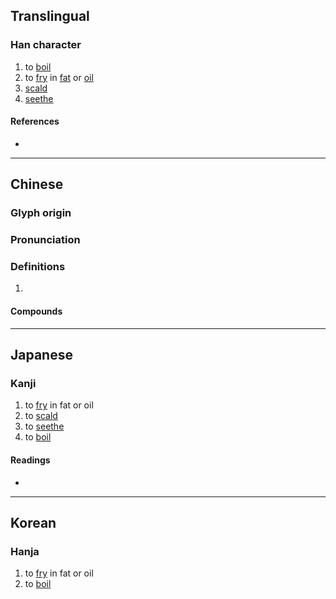 {{character info/new}}
==Translingual==

===Han character===
{{Han char|rn=86|rad=火|as=09|sn=13|four=94894|canj=FPTD|ids=⿰火枼}}

# to [[boil]]
# to [[fry]] in [[fat]] or [[oil]]
# [[scald]]
# [[seethe]]

====References====
* {{Han ref|kx=0677.210|dkj=19213|dj=1088.080|hdz=32215.040|uh=7160|ud=29024|bh=DE6F|bd=56943}}

----

==Chinese==
{{zh-forms|alt=熠-Cantonese,烚-Cantonese}}

===Glyph origin===
{{Han etym}}

===Pronunciation===
{{zh-pron
|m=yè,zhá
|c=zaa3,saap6
|mn=tw,ph:sa̍h
|mc=y
|oc=y
|cat=
}}

===Definitions===
{{zh-hanzi}}

# {{rfdef|zh}}

====Compounds====
{{zh-der|大煠八塊|減煠|油煠糊猻|油煠}}

----

==Japanese==

===Kanji===
{{ja-kanji|grade=|rs=火09}}

# to [[fry]] in fat or oil
# to [[scald]]
# to [[seethe]]
# to [[boil]]

====Readings====
* {{ja-readings|on=[[よう]] (yō), [[ちょう]] (chō), [[そう]] (sō), [[じょう]] (jō)|kun=[[やく]] (yaku)}}

----

==Korean==

===Hanja===
{{ko-hanja|hangeul=잡|rv=jap|mr=chap}}

# to [[fry]] in fat or oil
# to [[boil]]